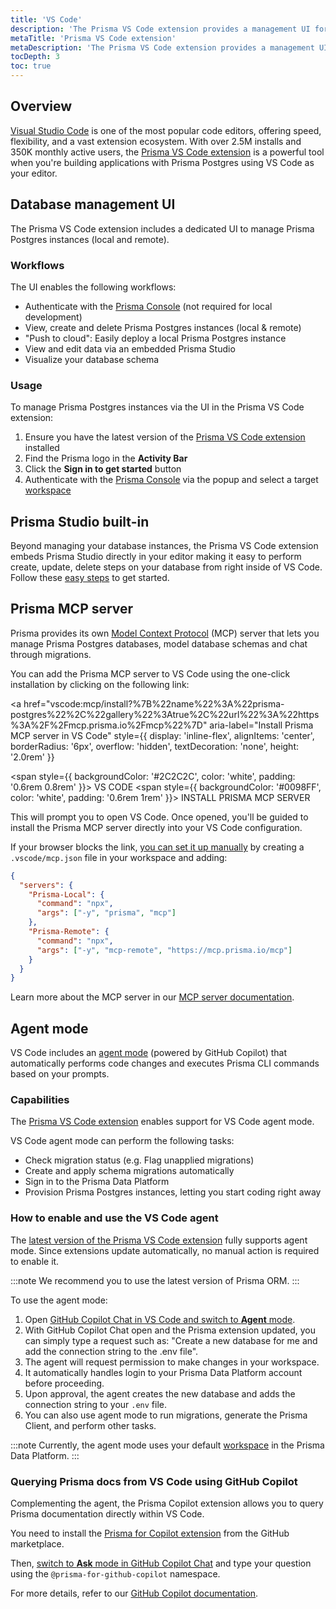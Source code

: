 ```yaml
---
title: 'VS Code' 
description: 'The Prisma VS Code extension provides a management UI for Prisma Postgres and superpowers for Copilot agent mode.' 
metaTitle: 'Prisma VS Code extension' 
metaDescription: 'The Prisma VS Code extension provides a management UI for Prisma Postgres and superpowers for Copilot agent mode.' 
tocDepth: 3 
toc: true
---
```


## Overview

[Visual Studio Code](https://code.visualstudio.com) is one of the most popular code editors, offering speed, flexibility, and a vast extension ecosystem. With over 2.5M installs and 350K monthly active users, the [Prisma VS Code extension](https://marketplace.visualstudio.com/items?itemName=Prisma.prisma) is a powerful tool when you're building applications with Prisma Postgres using VS Code as your editor.

## Database management UI

The Prisma VS Code extension includes a dedicated UI to manage Prisma Postgres instances (local and remote).

### Workflows

The UI enables the following workflows:

- Authenticate with the [Prisma Console](https://console.prisma.io) (not required for local development)
- View, create and delete  Prisma Postgres instances (local & remote)
- "Push to cloud": Easily deploy a local Prisma Postgres instance
- View and edit data via an embedded Prisma Studio
- Visualize your database schema

### Usage

To manage Prisma Postgres instances via the UI in the Prisma VS Code extension:

1. Ensure you have the latest version of the [Prisma VS Code extension](https://marketplace.visualstudio.com/items?itemName=Prisma.prisma) installed
1. Find the Prisma logo in the **Activity Bar**
1. Click the **Sign in to get started** button
1. Authenticate with the [Prisma Console](https://console.prisma.io) via the popup and select a target [workspace](/platform/about#workspace)

## Prisma Studio built-in

Beyond managing your database instances, the Prisma VS Code extension embeds Prisma Studio directly in your editor making it easy to perform create, update, delete steps on your database from right inside of VS Code. Follow these [easy steps](/postgres/database/prisma-studio/studio-in-vs-code) to get started.


## Prisma MCP server

Prisma provides its own [Model Context Protocol](/postgres/integrations/mcp-server) (MCP) server that lets you manage Prisma Postgres databases, model database schemas and chat through migrations. 

You can add the Prisma MCP server to VS Code using the one-click installation by clicking on the following link:

<a
  href="vscode:mcp/install?%7B%22name%22%3A%22prisma-postgres%22%2C%22gallery%22%3Atrue%2C%22url%22%3A%22https%3A%2F%2Fmcp.prisma.io%2Fmcp%22%7D"
  aria-label="Install Prisma MCP server in VS Code"
  style={{
    display: 'inline-flex',
    alignItems: 'center',
    borderRadius: '6px',
    overflow: 'hidden',
    textDecoration: 'none',
    height: '2.0rem'
  }}
>
  <span style={{ backgroundColor: '#2C2C2C', color: 'white', padding: '0.6rem 0.8rem' }}>
    VS CODE
  </span>
  <span style={{ backgroundColor: '#0098FF', color: 'white', padding: '0.6rem 1rem' }}>
    INSTALL PRISMA MCP SERVER
  </span>
</a>

This will prompt you to open VS Code. Once opened, you'll be guided to install the Prisma MCP server directly into your VS Code configuration.

If your browser blocks the link, [you can set it up manually](https://code.visualstudio.com/docs/copilot/chat/mcp-servers#_add-an-mcp-server-to-your-workspace) by creating a `.vscode/mcp.json` file in your workspace and adding:

```json file=.vscode/mcp.json
{
  "servers": {
    "Prisma-Local": {
      "command": "npx",
      "args": ["-y", "prisma", "mcp"]
    },
    "Prisma-Remote": {
      "command": "npx",
      "args": ["-y", "mcp-remote", "https://mcp.prisma.io/mcp"]
    }
  }
}
```

Learn more about the MCP server in our [MCP server documentation](/postgres/integrations/mcp-server).

## Agent mode

VS Code includes an [agent mode](https://pris.ly/vs-code-docs) (powered by GitHub Copilot) that automatically performs code changes and executes Prisma CLI commands based on your prompts.

### Capabilities

The [Prisma VS Code extension](https://marketplace.visualstudio.com/items?itemName=Prisma.prisma) enables support for VS Code agent mode. 

VS Code agent mode can perform the following tasks:

- Check migration status (e.g. Flag unapplied migrations)
- Create and apply schema migrations automatically
- Sign in to the Prisma Data Platform
- Provision Prisma Postgres instances, letting you start coding right away

### How to enable and use the VS Code agent

The [latest version of the Prisma VS Code extension](https://marketplace.visualstudio.com/items?itemName=Prisma.prisma) fully supports agent mode. Since extensions update automatically, no manual action is required to enable it.

:::note
We recommend you to use the latest version of Prisma ORM.
:::

To use the agent mode:

1.  Open [GitHub Copilot Chat in VS Code and switch to **Agent** mode](https://code.visualstudio.com/docs/copilot/chat/chat-agent-mode#_use-agent-mode).
2.  With GitHub Copilot Chat open and the Prisma extension updated, you can simply type a request such as: "Create a new database for me and add the connection string to the .env file".
3.  The agent will request permission to make changes in your workspace.
4.  It automatically handles login to your Prisma Data Platform account before proceeding.
5.  Upon approval, the agent creates the new database and adds the connection string to your `.env` file.
6.  You can also use agent mode to run migrations, generate the Prisma Client, and perform other tasks.

:::note
Currently, the agent mode uses your default [workspace](/platform/about#workspace) in the Prisma Data Platform.
:::

### Querying Prisma docs from VS Code using GitHub Copilot

Complementing the agent, the Prisma Copilot extension allows you to query Prisma documentation directly within VS Code.

You need to install the [Prisma for Copilot extension](https://github.com/apps/prisma-for-github-copilot) from the GitHub marketplace.

Then, [switch to **Ask** mode in GitHub Copilot Chat](https://code.visualstudio.com/docs/copilot/chat/chat-ask-mode) and type your question using the `@prisma-for-github-copilot` namespace.

For more details, refer to our [GitHub Copilot documentation](/orm/more/ai-tools/github-copilot).
